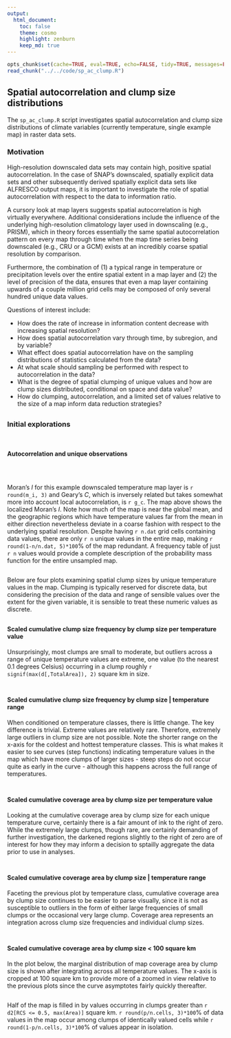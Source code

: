 ```yaml
---
output:
  html_document:
    toc: false
    theme: cosmo
    highlight: zenburn
    keep_md: true
---
```


```r
opts_chunk$set(cache=TRUE, eval=TRUE, echo=FALSE, tidy=TRUE, messages=FALSE, warnings=FALSE, dpi=300, fig.height=7, fig.width=10.5)
read_chunk("../../code/sp_ac_clump.R")
```

##
##
## Spatial autocorrelation and clump size distributions
The `sp_ac_clump.R` script investigates spatial autocorrelation and clump size distributions of climate variables (currently temperature, single example map) in raster data sets.

### Motivation
High-resolution downscaled data sets may contain high, positive spatial autocorrelation.
In the case of SNAP's downscaled, spatially explicit data sets and other subsequently derived spatially explicit data sets like ALFRESCO output maps,
it is important to investigate the role of spatial autocorrelation with respect to the data to information ratio.

A cursory look at map layers suggests spatial autocorrelation is high virtually everywhere.
Additional considerations include the influence of the underlying high-resolution climatology layer used in downscaling (e.g., PRISM),
which in theory forces essentially the same spatial autocorrelation pattern on every map through time when the map time series being downscaled (e.g., CRU or a GCM)
exists at an incredibly coarse spatial resolution by comparison.

Furthermore, the combination of (1) a typical range in temperature or precipitation levels over the entire spatial extent in a map layer and (2)
the level of precision of the data, ensures that even a map layer containing upwards of a couple million grid cells may be composed of only several hundred unique data values.

Questions of interest include:

*    How does the rate of increase in information content decrease with increasing spatial resolution?
*    How does spatial autocorrelation vary through time, by subregion, and by variable?
*    What effect does spatial autocorrelation have on the sampling distributions of statistics calculated from the data?
*    At what scale should sampling be performed with respect to autocorrelation in the data?
*    What is the degree of spatial clumping of unique values and how are clump sizes distributed, conditional on space and data value?
*    How do clumping, autocorrelation, and a limited set of values relative to the size of a map inform data reduction strategies?

##
##
### Initial explorations

```r
```

```r
```

#### Autocorrelation and unique observations

```r
```

```r
```

```r
```

Moran's *I* for this example downscaled temperature map layer is `r round(m_i, 3)` and Geary's *C*, which is inversely related but takes somewhat more into account local autocorrelation, is `r g_c`.
The map above shows the localized Moran's *I*. Note how much of the map is near the global mean,
and the geographic regions which have temperature values far from the mean in either direction nevertheless deviate in a coarse fashion with respect to the underlying spatial resolution.
Despite having `r n.dat` grid cells containing data values, there are only `r n` unique values in the entire map, making `r round(1-n/n.dat, 5)*100`% of the map redundant.
A frequency table of just `r n` values would provide a complete description of the probability mass function for the entire unsampled map.

```r
```

Below are four plots examining spatial clump sizes by unique temperature values in the map.
Clumping is typically reserved for discrete data, but considering the precision of the data and range of sensible values over the extent for the given variable,
it is sensible to treat these numeric values as discrete.

##
##
#### Scaled cumulative clump size frequency by clump size per temperature value

Unsurprisingly, most clumps are small to moderate, but outliers across a range of unique temperature values are extreme,
one value (to the nearest 0.1 degrees Celsius) occurring in a clump roughly `r signif(max(d[,TotalArea]), 2)` square km in size.

```r
```

##
##
#### Scaled cumulative clump size frequency by clump size | temperature range

When conditioned on temperature classes, there is little change. The key difference is trivial. Extreme values are relatively rare.
Therefore, extremely large outliers in clump size are not possible.
Note the shorter range on the x-axis for the coldest and hottest temperature classes.
This is what makes it easier to see curves (step functions) indicating temperature values in the map
which have more clumps of larger sizes - steep steps do not occur quite as early in the curve - although this happens across the full range of temperatures.

```r
```

##
##
#### Scaled cumulative coverage area by clump size per temperature value

Looking at the cumulative coverage area by clump size for each unique temperature curve,
certainly there is a fair amount of ink to the right of zero.
While the extremely large clumps, though rare, are certainly demanding of further investigation,
the darkened regions slightly to the right of zero are of interest for how they may inform a decision to sptailly aggregate the data prior to use in analyses.

```r
```

##
##
#### Scaled cumulative coverage area by clump size | temperature range

Faceting the previous plot by temperature class, cumulative coverage area by clump size continues to be easier to parse visually,
since it is not as susceptible to outliers in the form of either large frequencies of small clumps or the occasional very large clump.
Coverage area represents an integration across clump size frequencies and individual clump sizes.

```r
```

##
##

#### Scaled cumulative coverage area by clump size < 100 square km

In the plot below, the marginal distribution of map coverage area by clump size is shown after integrating across all temperature values.
The x-axis is cropped at 100 square km to provide more of a zoomed in view relative to the previous plots since the curve asymptotes fairly quickly thereafter.

```r
```

Half of the map is filled in by values occurring in clumps greater than `r d2[RCS <= 0.5, max(Area)]` square km.
`r round(p/n.cells, 3)*100`% of data values in the map occur among clumps of identically valued cells while `r round(1-p/n.cells, 3)*100`% of values appear in isolation.
